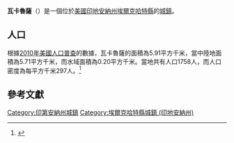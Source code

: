 {{noteTA
|G1=USState
|G2=地名
|G3=Unit
}}
{{Infobox settlement
|name            = 瓦卡魯薩
|native_name = Wakarusa
|settlement_type          = [[鎮|城鎮]]
|image_skyline            = Wakarusa-indiana-downtown.jpg
|imagesize                = 250px
|image_map                = Elkhart County Indiana Incorporated and Unincorporated areas Wakarusa Highlighted 1879478.svg
|mapsize                  = 250px
|subdivision_type         = [[世界政區索引|國家]]
|subdivision_type1        = [[美国州份|州份]]
|subdivision_type2        = [[印地安納州行政區劃|縣]]
|subdivision_name         = [[美国|美国]]
|subdivision_name1        = [[印地安納州|印地安納州]]
|subdivision_name2        = [[埃爾克哈特縣_(印地安納州)|埃爾克哈特縣]]
|elevation_ft             = 840
|elevation_m              = 256
|timezone                 = [[北美东部时区|CST]]
|area_total_km2           = 5.91
|area_land_km2            = 5.71
|area_water_km2           = 0.20
|area_total_sq_mi         = 
|area_land_sq_mi          = 
|area_water_sq_mi         = 
|population_as_of         = [[2010年美國人口普查|2010]]
|population_footnotes     = 
|population_total         = 1758
|population_density_km2   = auto
|population_density_sq_mi = auto
|utc_offset               = -65
|coordinates              = {{coord|41|32|04|N|86|00|58|W|display=inline,title}}
| coor_pinpoint           = 
| coordinates_footnotes   = 
|timezone_DST             = EDT
|utc_offset_DST           = -4
|postal_code_type         = [[美國郵區編號|郵區編號]]
|postal_code              = 46573
|area_code                = {{link-en|电话区号574|Area code 574|574}}
|blank_name = [[地名信息系统|GNIS ID]]
|blank_info = 452499<ref name="GNIS">{{cite gnis|452499|Wakarusa}}</ref>
}}
'''瓦卡魯薩'''（{{lang-en|Wakarusa}}）是一個位於[[美國|美國]][[印地安納州|印地安納州]][[埃爾克哈特縣_(印地安納州)|埃爾克哈特縣]]的[[鎮|城鎮]]。

== 人口 ==
根據[[2010年美國人口普查|2010年美國人口普查]]的數據，瓦卡魯薩的面積為5.91平方千米，當中陸地面積為5.71平方千米，而水域面積為0.20平方千米。當地共有人口1758人，而人口密度為每平方千米297人。<ref name="GR8">{{cite web|url=http://factfinder2.census.gov|publisher=[[美国人口调查局|美国人口调查局]]|accessdate=2011-05-14|title=American FactFinder|archive-date=2013-09-11|archive-url=https://web.archive.org/web/20130911234518/http://factfinder2.census.gov/|dead-url=no}}</ref>

== 參考文獻 ==
{{reflist}}
{{埃爾克哈特縣 (印地安納州)}}
{{Illinois-geo-stub}}
{{DEFAULTSORT:Wakarusa, Indiana}}
[[Category:印第安納州城鎮|Category:印第安納州城鎮]]
[[Category:埃爾克哈特縣城鎮_(印地安納州)|Category:埃爾克哈特縣城鎮 (印地安納州)]]